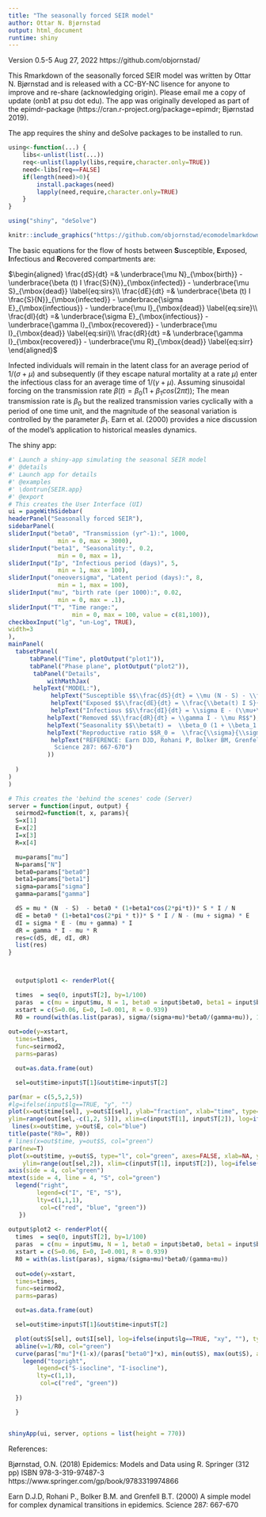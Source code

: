 ```yaml
---
title: "The seasonally forced SEIR model"
author: Ottar N. Bjørnstad
output: html_document
runtime: shiny
---
```


Version 0.5-5 Aug 27, 2022 
https://github.com/objornstad/

This Rmarkdown of the seasonally forced SEIR model was written by Ottar N. Bjørnstad and is released with a CC-BY-NC lisence for anyone to improve and re-share (acknowledging origin). Please email me a copy of update (onb1 at psu dot edu). The app was originally developed as part of the epimdr-package (https://cran.r-project.org/package=epimdr; Bjørnstad 2019).

The app requires the shiny and deSolve packages to be installed to run.

```r
using<-function(...) {
    libs<-unlist(list(...))
    req<-unlist(lapply(libs,require,character.only=TRUE))
    need<-libs[req==FALSE]
    if(length(need)>0){ 
        install.packages(need)
        lapply(need,require,character.only=TRUE)
    }
}

using("shiny", "deSolve")
```


```r
knitr::include_graphics("https://github.com/objornstad/ecomodelmarkdowns/blob/master/f3-7-seirflows.png?raw=true")
```


The basic equations for the flow of hosts between **S**usceptible, **E**xposed, **I**nfectious and **R**ecovered
 compartments are:

$\begin{aligned}
    \frac{dS}{dt} =& \underbrace{\mu N}_{\mbox{birth}} - \underbrace{\beta (t)  I \frac{S}{N}}_{\mbox{infected}} - \underbrace{\mu S}_{\mbox{dead}} \label{eq:sirs}\\
     \frac{dE}{dt} =& \underbrace{\beta (t) I \frac{S}{N}}_{\mbox{infected}} - \underbrace{\sigma E}_{\mbox{infectious}} - \underbrace{\mu I}_{\mbox{dead}}  \label{eq:sire}\\
     \frac{dI}{dt} =& \underbrace{\sigma E}_{\mbox{infectious}} - \underbrace{\gamma I}_{\mbox{recovered}} - \underbrace{\mu I}_{\mbox{dead}}  \label{eq:siri}\\
     \frac{dR}{dt} =& \underbrace{\gamma I}_{\mbox{recovered}} - \underbrace{\mu R}_{\mbox{dead}} \label{eq:sirr}
\end{aligned}$

Infected individuals will remain in the latent class for an average period of $1/(\sigma + \mu)$ and
 subsequently (if they escape natural mortality at a rate $\mu$) enter the infectious class for 
 an average time of $1/(\gamma+\mu)$. Assuming sinusoidal forcing on the transmission rate $\beta(t) =  \beta_0 (1 + \beta_1 cos(2 \pi t))$; The mean transmission rate is $\beta_0$ but the realized transmission varies cyclically with a period of one time unit, and the magnitude of the seasonal variation is controlled by the parameter $\beta_1$.  Earn et al. (2000) provides a nice discussion of the model's application to historical measles dynamics.

The  shiny app:

```r
#' Launch a shiny-app simulating the seasonal SEIR model
#' @details
#' Launch app for details
#' @examples
#' \dontrun{SEIR.app}
#' @export
# This creates the User Interface (UI)
ui = pageWithSidebar(
headerPanel("Seasonally forced SEIR"),
sidebarPanel(
sliderInput("beta0", "Transmission (yr^-1):", 1000,
              min = 0, max = 3000),
sliderInput("beta1", "Seasonality:", 0.2,
              min = 0, max = 1),
sliderInput("Ip", "Infectious period (days)", 5,
              min = 1, max = 100),
sliderInput("oneoversigma", "Latent period (days):", 8,
              min = 1, max = 100),
sliderInput("mu", "birth rate (per 1000):", 0.02,
              min = 0, max = .1),
sliderInput("T", "Time range:",
                  min = 0, max = 100, value = c(81,100)),
checkboxInput("lg", "un-Log", TRUE),
width=3
),
mainPanel(
  tabsetPanel(
      tabPanel("Time", plotOutput("plot1")), 
      tabPanel("Phase plane", plotOutput("plot2")),
       tabPanel("Details", 
           withMathJax(
       helpText("MODEL:"),
            helpText("Susceptible $$\\frac{dS}{dt} = \\mu (N - S) - \\frac{\\beta(t) I S}{N}$$"),
            helpText("Exposed $$\\frac{dE}{dt} = \\frac{\\beta(t) I S}{N} - (\\mu+\\sigma) E$$"),
            helpText("Infectious $$\\frac{dI}{dt} = \\sigma E - (\\mu+\\gamma) I$$"),
           helpText("Removed $$\\frac{dR}{dt} = \\gamma I - \\mu R$$"),
           helpText("Seasonality $$\\beta(t) =  \\beta_0 (1 + \\beta_1 cos(2 \\pi t))$$"),
           helpText("Reproductive ratio $$R_0 =  \\frac{\\sigma}{\\sigma +\\mu} \\frac{1}{\\gamma+\\mu} \\frac{\\beta N}{N}$$"),             
            helpText("REFERENCE: Earn DJD, Rohani P, Bolker BM, Grenfell BT (2000) A simple model for complex dynamical transitions in epidemics.
             Science 287: 667-670")
           ))
  
  )
)
)

# This creates the 'behind the scenes' code (Server)
server = function(input, output) {
  seirmod2=function(t, x, params){
  S=x[1]
  E=x[2]
  I=x[3]
  R=x[4]

  mu=params["mu"]
  N=params["N"]
  beta0=params["beta0"]
  beta1=params["beta1"]
  sigma=params["sigma"]
  gamma=params["gamma"]

  dS = mu * (N  - S)  - beta0 * (1+beta1*cos(2*pi*t))* S * I / N
  dE = beta0 * (1+beta1*cos(2*pi * t))* S * I / N - (mu + sigma) * E
  dI = sigma * E - (mu + gamma) * I
  dR = gamma * I - mu * R
  res=c(dS, dE, dI, dR)
  list(res)
} 



  output$plot1 <- renderPlot({

  times  = seq(0, input$T[2], by=1/100)
  paras  = c(mu = input$mu, N = 1, beta0 = input$beta0, beta1 = input$beta1, sigma = 365/input$oneoversigma, gamma = 365/input$Ip)
  xstart = c(S=0.06, E=0, I=0.001, R = 0.939)
  R0 = round(with(as.list(paras), sigma/(sigma+mu)*beta0/(gamma+mu)), 1)
 
out=ode(y=xstart,
  times=times,
  func=seirmod2,
  parms=paras)

  out=as.data.frame(out)

  sel=out$time>input$T[1]&out$time<input$T[2]

par(mar = c(5,5,2,5))
#lg=ifelse(input$lg==TRUE, "y", "")
plot(x=out$time[sel], y=out$I[sel], ylab="fraction", xlab="time", type="l",
ylim=range(out[sel,-c(1,2, 5)]), xlim=c(input$T[1], input$T[2]), log=ifelse(input$lg==TRUE, "y", ""), col="red")
 lines(x=out$time, y=out$E, col="blue")
title(paste("R0=", R0))
# lines(x=out$time, y=out$S, col="green")
par(new=T)
plot(x=out$time, y=out$S, type="l", col="green", axes=FALSE, xlab=NA, ylab=NA, 
    ylim=range(out[sel,2]), xlim=c(input$T[1], input$T[2]), log=ifelse(input$lg==TRUE, "y", ""))
axis(side = 4, col="green")
mtext(side = 4, line = 4, "S", col="green")
  legend("right",
        legend=c("I", "E", "S"),
        lty=c(1,1,1),
         col=c("red", "blue", "green"))
   })
  
output$plot2 <- renderPlot({
  times  = seq(0, input$T[2], by=1/100)
  paras  = c(mu = input$mu, N = 1, beta0 = input$beta0, beta1 = input$beta1, sigma = 365/input$oneoversigma, gamma = 365/input$Ip)
  xstart = c(S=0.06, E=0, I=0.001, R = 0.939)
  R0 = with(as.list(paras), sigma/(sigma+mu)*beta0/(gamma+mu))
 
  out=ode(y=xstart,
  times=times,
  func=seirmod2,
  parms=paras)

  out=as.data.frame(out)

  sel=out$time>input$T[1]&out$time<input$T[2]

  plot(out$S[sel], out$I[sel], log=ifelse(input$lg==TRUE, "xy", ""), type="l", xlab="fraction susceptible", ylab="fraction infected")
  abline(v=1/R0, col="green")
  curve(paras["mu"]*(1-x)/(paras["beta0"]*x), min(out$S), max(out$S), add=TRUE, col="red")
    legend("topright",
        legend=c("S-isocline", "I-isocline"),
        lty=c(1,1),
         col=c("red", "green"))
 
  })

  }


shinyApp(ui, server, options = list(height = 770))
```


References:

Bjørnstad, O.N. (2018) Epidemics: Models and Data using R. Springer (312 pp) ISBN 978-3-319-97487-3 https://www.springer.com/gp/book/9783319974866

Earn D.J.D, Rohani P., Bolker B.M. and Grenfell B.T. (2000) A simple model for complex dynamical transitions in epidemics. Science 287: 667-670